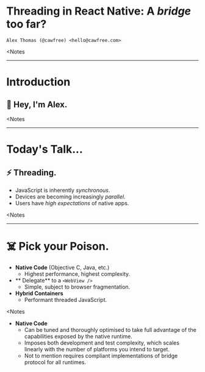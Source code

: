 

<Layout>

# Threading in React Native: A _bridge_ too far?
`Alex Thomas (@cawfree) <hello@cawfree.com>`

</Layout>

<Notes
>
</Notes>

---

<Layout>

# Introduction


## 👋 Hey, I'm Alex.

</Layout>

<Notes
>
</Notes>

---

<Layout>

# Today's Talk...

## ⚡ Threading.
  - JavaScript is inherently _synchronous_.
  - Devices are becoming increasingly _parallel_.
  - Users have _high expectations_ of native apps.

</Layout>

<Notes
>
</Notes>

---

<Layout>

# ☠️  Pick your Poison.

  - **Native Code** (Objective C, Java, etc.)
    - Highest performance, highest complexity.
  - ** Delegate** to a `<WebView />`
    - Simple, subject to browser fragmentation.
  - **Hybrid Containers**
    - Performant threaded JavaScript.

<Notes
>
  - **Native Code**
    - Can be tuned and thoroughly optimised to take full advantage of the capabilities exposed by the native runtime.
    - Imposes both development and test complexity, which scales linearly with the number of platforms you intend to target.
    - Not to mention requires compliant implementations of bridge protocol for all runtimes.

</Notes>

</Layout>
